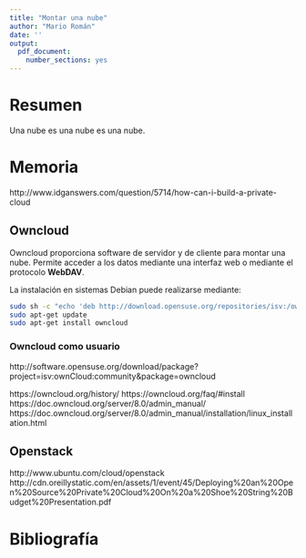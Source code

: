 ```yaml
---
title: "Montar una nube"
author: "Mario Román"
date: ''
output:
  pdf_document:
    number_sections: yes
---
```


# Resumen

Una nube es una nube es una nube.



# Memoria

http://www.idganswers.com/question/5714/how-can-i-build-a-private-cloud

## Owncloud

Owncloud proporciona software de servidor y de cliente para montar una
nube. Permite acceder a los datos mediante una interfaz web o mediante
el protocolo **WebDAV**.

La instalación en sistemas Debian puede realizarse mediante:
```bash
sudo sh -c "echo 'deb http://download.opensuse.org/repositories/isv:/ownCloud:/community/xUbuntu_14.10/ /' >> /etc/apt/sources.list.d/owncloud.list"
sudo apt-get update
sudo apt-get install owncloud
```


### Owncloud como usuario


http://software.opensuse.org/download/package?project=isv:ownCloud:community&package=owncloud

https://owncloud.org/history/
https://owncloud.org/faq/#install
https://doc.owncloud.org/server/8.0/admin_manual/
https://doc.owncloud.org/server/8.0/admin_manual/installation/linux_installation.html


## Openstack

http://www.ubuntu.com/cloud/openstack
http://cdn.oreillystatic.com/en/assets/1/event/45/Deploying%20an%20Open%20Source%20Private%20Cloud%20On%20a%20Shoe%20String%20Budget%20Presentation.pdf



# Bibliografía